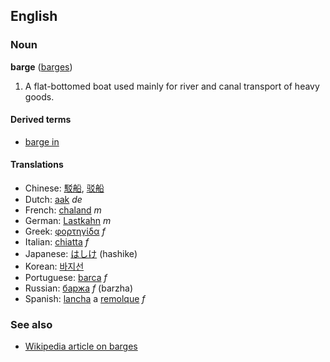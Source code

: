 ==English==
===Noun===
'''barge''' ([[barges]])

#A flat-bottomed boat used mainly for river and canal transport of heavy goods.

====Derived terms====
*[[barge in]]

====Translations====
*Chinese: [[駁船]], [[驳船]]
*Dutch: [[aak]] ''de''
*French: [[chaland]] ''m''
*German: [[Lastkahn]] ''m''
*Greek: [[φορτηγίδα]] ''f''
*Italian: [[chiatta]] ''f''
*Japanese: [[はしけ]] (hashike)
*Korean: [[바지선]]
*Portuguese: [[barca]] ''f''
*Russian: [[баржа]] ''f'' (barzha)
*Spanish: [[lancha]] a [[remolque]] ''f''<!-- wikify as single entry if idiomatic -->

===See also===
*[[w:Barge|Wikipedia article on barges]]